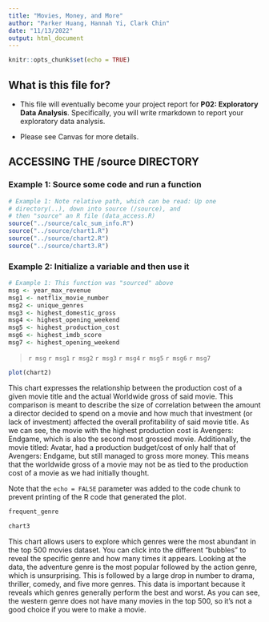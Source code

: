 ```yaml
---
title: "Movies, Money, and More"
author: "Parker Huang, Hannah Yi, Clark Chin"
date: "11/13/2022"
output: html_document
---
```


```r
knitr::opts_chunk$set(echo = TRUE)
```

## What is this file for?

* This file will eventually become your project report for **P02: Exploratory Data Analysis**. Specifically, you will write rmarkdown to report your exploratory data analysis.

* Please see Canvas for more details.

## ACCESSING THE /source DIRECTORY
### Example 1: Source some code and run a function
```r
# Example 1: Note relative path, which can be read: Up one
# directory(..), down into source (/source), and 
# then "source" an R file (data_access.R)
source("../source/calc_sum_info.R")
source("../source/chart1.R")
source("../source/chart2.R")
source("../source/chart3.R")

```


### Example 2: Initialize a variable and then use it
```r
# Example 1: This function was "sourced" above
msg <- year_max_revenue
msg1 <- netflix_movie_number
msg2 <- unique_genres
msg3 <- highest_domestic_gross
msg4 <- highest_opening_weekend
msg5 <- highest_production_cost
msg6 <- highest_imdb_score
msg7 <- highest_opening_weekend
```

> `r msg` `r msg1` `r msg2` `r msg3` `r msg4` `r msg5` `r msg6` `r msg7`


```r
plot(chart2)
```

This chart expresses the relationship between the production cost of a given movie title and the actual Worldwide gross of said movie. This comparison is meant to describe the size of correlation between the amount a director decided to spend on a movie and how much that investment (or lack of investment) affected the overall profitability of said movie title. As we can see, the movie with the highest production cost is Avengers: Endgame, which is also the second most grossed movie. Additionally, the movie titled: Avatar, had a production budget/cost of only half that of Avengers: Endgame, but still managed to gross more money. This means that the worldwide gross of a movie may not be as tied to the production cost of a movie as we had initially thought.

Note that the `echo = FALSE` parameter was added to the code chunk to prevent printing of the R code that generated the plot.



```r
frequent_genre
```



```r
chart3
```

This chart allows users to explore which genres were the most abundant in the top 500 movies dataset. You can click into the different "bubbles" to reveal the specific genre and how many times it appears. Looking at the data, the adventure genre is the most popular followed by the action genre, which is unsurprising. This is followed by a large drop in number to drama, thriller, comedy, and five more genres. This data is important because it reveals which genres generally perform the best and worst. As you can see, the western genre does not have many movies in the top 500, so it's not a good choice if you were to make a movie.